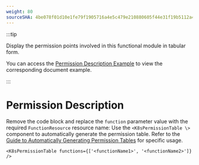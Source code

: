 ```yaml
---
weight: 80
sourceSHA: 4be078f01d10e1fe79f1905716a4e5c479e210880605f44e31f19b5112a48feb
---
```


:::tip

Display the permission points involved in this functional module in tabular form.

You can access the [Permission Description Example](https://product-doc-guide.alauda.cn/template/permissions/example.html) to view the corresponding document example.

:::

# Permission Description

Remove the code block and replace the `function` parameter value with the required `FunctionResource` resource name:
Use the `<K8sPermissionTable \>` component to automatically generate the permission table. Refer to the [Guide to Automatically Generating Permission Tables](https://product-doc-guide.alauda.cn/guide/auto_gen_permissions.html) for specific usage.

```mdx
<K8sPermissionTable functions={['<functionName1>', '<functionName2>']} />
```
